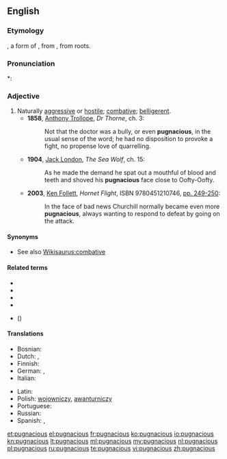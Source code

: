 ==English==

===Etymology===
{{etyl|la}}, a form of {{term|pugno|pugnō|I fight|lang=la}}, from {{term|pugnus||fist|lang=la}}, from {{proto|Indo-European}} roots.

===Pronunciation===
*: {{rhymes|eɪʃəs}}

===Adjective===
{{en-adj}}

# Naturally [[aggressive]] or [[hostile]]; [[combative]]; [[belligerent]].
#* '''1858''', [[w:Anthony Trollope|Anthony Trollope]], ''Dr Thorne'', ch. 3:
#*: Not that the doctor was a bully, or even '''pugnacious''', in the usual sense of the word; he had no disposition to provoke a fight, no propense love of quarrelling.
#* '''1904''', [[w:Jack London|Jack London]], ''The Sea Wolf'', ch. 15:
#*: As he made the demand he spat out a mouthful of blood and teeth and shoved his '''pugnacious''' face close to Oofty-Oofty.
#* '''2003''', [[w:Ken Follett|Ken Follett]], ''Hornet Flight'', ISBN 9780451210746, [http://books.google.ca/books?id=cveoqrRNew0C&dq=pugnacious+subject%3A%22fiction%22&q=pugnacious#v=snippet&q=pugnacious&f=false pp. 249-250]:
#*: In the face of bad news Churchill normally became even more '''pugnacious''', always wanting to respond to defeat by going on the attack.

====Synonyms====
* See also [[Wikisaurus:combative]]

====Related terms====
* {{l|en|impugn}}
* {{l|en|poniard}}
* {{l|en|pugilism}}
* {{l|en|pugnacity}}
* {{l|en|repugn}} ({{l|en|repugnant}})

====Translations====
{{trans-top|aggressive, belligerent}}
* Bosnian: {{t|bs|ratoboran}}
* Dutch: {{t+|nl|strijdlustig}}, {{t|nl|vechtlustig}}
* Finnish: {{t-|fi|taistelunhaluinen}}
* German: {{t+|de|kampflustig}}, {{t+|de|streitsüchtig}}
* Italian: {{t+|it|pugnace}}
{{trans-mid}}
* Latin: {{t-|la|pugnax}}
* Polish: [[wojowniczy]], [[awanturniczy]] {{m}}
* Portuguese: {{t|pt|belicoso}}
* Russian: {{t|ru|драчливый|sc=Cyrl|tr=dračlívyj}}
* Spanish: {{t|es|pugnaz}},  {{t+|es|belicoso}}
{{trans-bottom}}

[[et:pugnacious]]
[[el:pugnacious]]
[[fr:pugnacious]]
[[ko:pugnacious]]
[[io:pugnacious]]
[[kn:pugnacious]]
[[lt:pugnacious]]
[[ml:pugnacious]]
[[my:pugnacious]]
[[nl:pugnacious]]
[[pl:pugnacious]]
[[ru:pugnacious]]
[[te:pugnacious]]
[[vi:pugnacious]]
[[zh:pugnacious]]